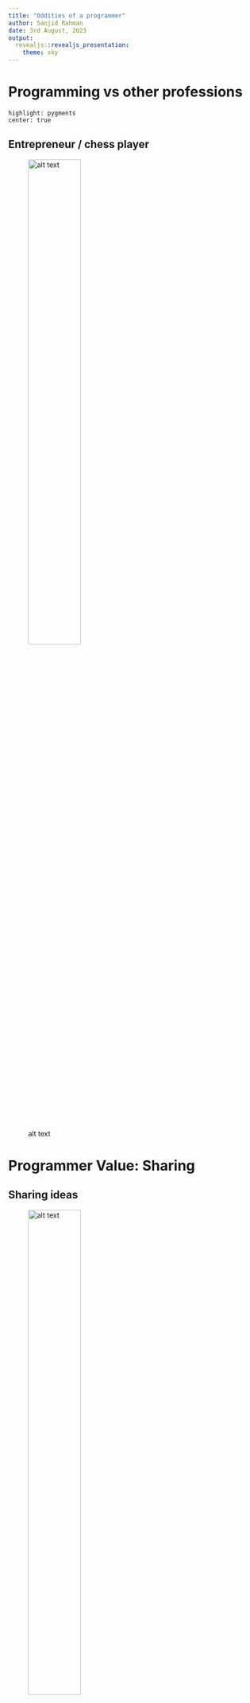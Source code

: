 ```yaml
---
title: "Oddities of a programmer"
author: Sanjid Rahman
date: 3rd August, 2023
output:
  revealjs::revealjs_presentation:
    theme: sky
---
```


# Programming vs other professions

    highlight: pygments
    center: true

## Entrepreneur / chess player

![alt text](img/programmer_antisocial.jpg "Title"){ width=50\% }

# Programmer Value: Sharing

## Sharing ideas

![alt text](img/idea_sharing.jpg "Title"){ width=50\% }

# Programmer Value: Open source

## The altruism

![alt text](img/linus_on_programmers_altruism.jpg "Title")

## What can be achieved!

![alt text](img/linux_contributors.png "Title")

# Programmer Paradise: Stackoverflow

## The necessity

![alt text](img/stackoverflow_intro.jpg "Title")

## But how

![alt text](img/stackoverflow_cause.jpg "Title")

## ...because

![alt text](img/atwood_tweet.png "Title")
